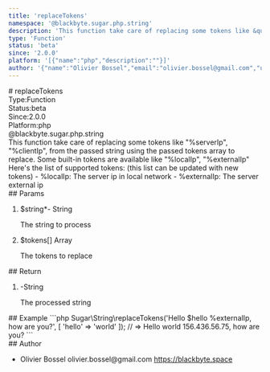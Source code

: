 ```yaml
---
title: 'replaceTokens'
namespace: '@blackbyte.sugar.php.string'
description: 'This function take care of replacing some tokens like &quot;%serverIp&quot;, &quot;%clientIp&quot;, from the passed string using the passed tokens array to replace. Some built-in tokens are available like &quot;%localIp&quot;, &quot;%externalIp&quot; Here&#39;s the list of supported tokens: (this list can be updated with new tokens) - %localIp: The server ip in local network - %externalIp: The server external ip'
type: 'Function'
status: 'beta'
since: '2.0.0'
platform: '[{"name":"php","description":""}]'
author: '{"name":"Olivier Bossel","email":"olivier.bossel@gmail.com","url":"https://blackbyte.space"}'
---
```

<div class="docmap -mdx">
# replaceTokens
<div class="docmap_metas">
<div class="docmap_type"><span class="docmap_type-label">Type:</span><span class="docmap_type-value">Function</span></div>
<div class="docmap_status"><span class="docmap_status-label">Status:</span><span class="docmap_status-value -beta">beta</span></div>
<div class="docmap_since"><span class="docmap_since-label">Since:</span><span class="docmap_since-value">2.0.0</span></div>
<div class="docmap_platform"><span class="docmap_platform-label">Platform:</span><span class="docmap_platform-value -php">php</span></div>
</div>
<div class="docmap_namespace">@blackbyte.sugar.php.string</div>
<div class="docmap_description typo-lead typo-format">
This function take care of replacing some tokens like &quot;%serverIp&quot;, &quot;%clientIp&quot;, from the passed
string using the passed tokens array to replace.
Some built-in tokens are available like &quot;%localIp&quot;, &quot;%externalIp&quot;
Here&#39;s the list of supported tokens: (this list can be updated with new tokens)
- %localIp: The server ip in local network
- %externalIp: The server external ip
</div>
<div class="docmap_params">
## Params
<ol class="docmap_list">
<li class="docmap_item">
<span class="docmap_name">$string<span class="docmap_required">*</span></span><span class="docmap_default">-</span> <span class="docmap_type">String</span>
<p class="docmap_description">The string to process</p>
</li>
<li class="docmap_item">
<span class="docmap_name">$tokens</span><span class="docmap_default">&lsqb;&rsqb;</span> <span class="docmap_type">Array</span>
<p class="docmap_description">The tokens to replace</p>
</li>
</ol>
</div>
<div class="docmap_return">
## Return
<ol class="docmap_list">
<li class="docmap_item">
<span class="docmap_default">-</span><span class="docmap_type">String</span>
<p class="docmap_description">The processed string</p>
</li>
</ol>
</div>
<div class="docmap_examples">
## Example
<s-code language="php" header>
```php
Sugar\String\replaceTokens('Hello $hello %externalIp, how are you?', [
 'hello' => 'world'
]); // => Hello world 156.436.56.75, how are you?
```
</s-code>
</div>
<div class="docmap_author">
## Author
<ul class="docmap_list">
<li class="docmap_item">
<span class="docmap_name">Olivier Bossel</span>
<span class="docmap_email">olivier.bossel@gmail.com</span>
<a href="https://blackbyte.space" target="_blank" class="docmap_url">https://blackbyte.space</a>
</li>
</ul>
</div>
</div>
